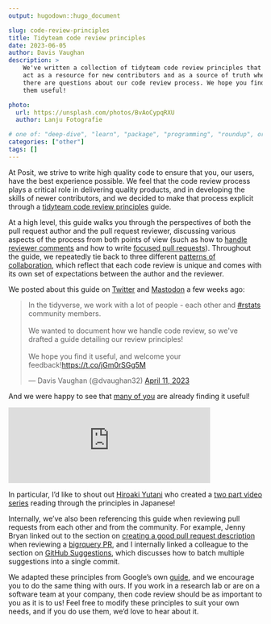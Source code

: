 ```yaml
---
output: hugodown::hugo_document

slug: code-review-principles
title: Tidyteam code review principles
date: 2023-06-05
author: Davis Vaughan
description: >
    We've written a collection of tidyteam code review principles that
    act as a resource for new contributors and as a source of truth when
    there are questions about our code review process. We hope you find
    them useful!

photo:
  url: https://unsplash.com/photos/BvAoCypqRXU
  author: Lanju Fotografie

# one of: "deep-dive", "learn", "package", "programming", "roundup", or "other"
categories: ["other"] 
tags: []
---
```


At Posit, we strive to write high quality code to ensure that you, our users, have the best experience possible.
We feel that the code review process plays a critical role in delivering quality products, and in developing the skills of newer contributors, and we decided to make that process explicit through a [tidyteam code review principles](https://code-review.tidyverse.org/) guide.

At a high level, this guide walks you through the perspectives of both the pull request author and the pull request reviewer, discussing various aspects of the process from both points of view (such as how to [handle reviewer comments](https://code-review.tidyverse.org/author/handling-comments.html) and how to write [focused pull requests](https://code-review.tidyverse.org/author/focused.html)).
Throughout the guide, we repeatedly tie back to three different [patterns of collaboration](https://code-review.tidyverse.org/collaboration/), which reflect that each code review is unique and comes with its own set of expectations between the author and the reviewer.

We posted about this guide on [Twitter](https://twitter.com/dvaughan32/status/1645866331487756288?s=20) and [Mastodon](https://fosstodon.org/@davis/110181751636631782) a few weeks ago:

<blockquote class="twitter-tweet"><p lang="en" dir="ltr">In the tidyverse, we work with a lot of people - each other and <a href="https://twitter.com/hashtag/rstats?src=hash&amp;ref_src=twsrc%5Etfw">#rstats</a> community members.<br><br>We wanted to document how we handle code review, so we&#39;ve drafted a guide detailing our review principles!<br><br>We hope you find it useful, and welcome your feedback!<a href="https://t.co/jGm0rSGg5M">https://t.co/jGm0rSGg5M</a></p>&mdash; Davis Vaughan (@dvaughan32) <a href="https://twitter.com/dvaughan32/status/1645866331487756288?ref_src=twsrc%5Etfw">April 11, 2023</a></blockquote> <script async src="https://platform.twitter.com/widgets.js" charset="utf-8"></script>

And we were happy to see that [many of you](https://fosstodon.org/@jromanowska/110182021271601892) are already finding it useful!

<iframe src="https://fosstodon.org/@jromanowska/110182021271601892/embed" class="mastodon-embed" style="max-width: 100%; border: 0" width="400" allowfullscreen="allowfullscreen"></iframe><script src="https://fosstodon.org/embed.js" async="async"></script>

In particular, I'd like to shout out [Hiroaki Yutani](https://github.com/yutannihilation) who created a [two part video series](https://www.youtube.com/watch?v=gSv6h2heHQE) reading through the principles in Japanese!

Internally, we've also been referencing this guide when reviewing pull requests from each other and from the community.
For example, Jenny Bryan linked out to the section on [creating a good pull request description](https://code-review.tidyverse.org/author/submitting.html#sec-descriptions) when reviewing a [bigrquery PR](https://github.com/r-dbi/bigrquery/pull/512#issuecomment-1511687647), and I internally linked a colleague to the section on [GitHub Suggestions](https://code-review.tidyverse.org/reviewer/comments.html#github-suggestions), which discusses how to batch multiple suggestions into a single commit.

We adapted these principles from Google's own [guide](https://google.github.io/eng-practices/review/), and we encourage you to do the same thing with ours.
If you work in a research lab or are on a software team at your company, then code review should be as important to you as it is to us!
Feel free to modify these principles to suit your own needs, and if you do use them, we'd love to hear about it.

